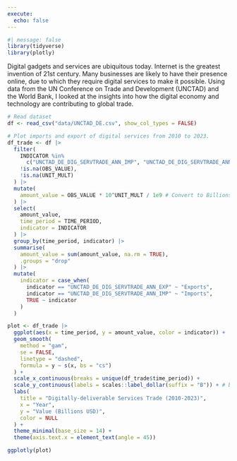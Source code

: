 ```yaml
---
execute: 
  echo: false
---
```


```r
#| message: false
library(tidyverse)
library(plotly)
```

Digital gadgets and services are ubiquitous today. Internet is the greatest invention of 21st century. Many businesses are likely to have their presence online, due to which they require digital services to make it possible. Using data from the UN Conference on Trade and Development (UNCTAD) and the World Bank, I looked at the insights into how the digital economy and technology are contributing to global trade.

```r
# Read dataset
df <- read_csv("data/UNCTAD_DE.csv", show_col_types = FALSE)
```

```r
# Plot imports and export of digital services from 2010 to 2023.
df_trade <- df |>
  filter(
    INDICATOR %in%
      c("UNCTAD_DE_DIG_SERVTRADE_ANN_IMP", "UNCTAD_DE_DIG_SERVTRADE_ANN_EXP"),
    !is.na(OBS_VALUE),
    !is.na(UNIT_MULT)
  ) |>
  mutate(
    amount_value = OBS_VALUE * 10^UNIT_MULT / 1e9 # Convert to Billions USD
  ) |>
  select(
    amount_value,
    time_period = TIME_PERIOD,
    indicator = INDICATOR
  ) |>
  group_by(time_period, indicator) |>
  summarise(
    amount_value = sum(amount_value, na.rm = TRUE),
    .groups = "drop"
  ) |>
  mutate(
    indicator = case_when(
      indicator == "UNCTAD_DE_DIG_SERVTRADE_ANN_EXP" ~ "Exports",
      indicator == "UNCTAD_DE_DIG_SERVTRADE_ANN_IMP" ~ "Imports",
      TRUE ~ indicator
    )
  )

plot <- df_trade |>
  ggplot(aes(x = time_period, y = amount_value, color = indicator)) +
  geom_smooth(
    method = "gam",
    se = FALSE,
    linetype = "dashed",
    formula = y ~ s(x, bs = "cs")
  ) +
  scale_x_continuous(breaks = unique(df_trade$time_period)) +
  scale_y_continuous(labels = scales::label_dollar(suffix = "B")) + # billion suffix
  labs(
    title = "Digitally-deliverable Services Trade (2010-2023)",
    x = "Year",
    y = "Value (Billions USD)",
    color = NULL
  ) +
  theme_minimal(base_size = 14) +
  theme(axis.text.x = element_text(angle = 45))

ggplotly(plot)
```
